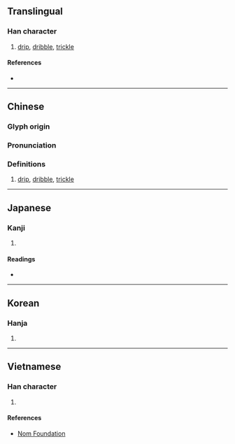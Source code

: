{{character info/new}}
==Translingual==

===Han character===
{{Han char|rn=85|rad=水|as=08|sn=11|four=31132|canj=EMSO|ids=⿰氵豖}}

# [[drip]], [[dribble]], [[trickle]]

====References====
* {{Han ref|kx=0628.270|dkj=17609|dj=1030.160|hdz=31644.050|uh=6DBF|ud=28095|bh=B267|bd=45671}}

----

==Chinese==
{{zh-forms}}

===Glyph origin===
{{Han etym}}

===Pronunciation===
{{zh-pron
|m=zhuō,zhuó
|c=doek3
|mc=y
|oc=y
|ma=
|cat=n
}}

===Definitions===
{{zh-hanzi}}

# [[drip]], [[dribble]], [[trickle]]

----

==Japanese==

===Kanji===
{{ja-kanji|grade=|rs=水08}}

# {{defn|lang=ja|sort=水08}}

====Readings====
* {{ja-readings|on=[[とく]] (toku), [[どく]] (doku), [[たく]] (taku)|kun=}}

----

==Korean==

===Hanja===
{{ko-hanja|hangeul=탁|eumhun=|rv=tak|mr=t'ak|y=thak}}

# {{defn|lang=ko|sort=水08}}

----

==Vietnamese==

===Han character===
{{vi-readings|rs=水08| hanviet = trác}}

# {{defn|lang=vi|sort=水08}}

====References====
*[http://nomfoundation.org/common/nom_details.php?codepoint=6dbf Nom Foundation]
